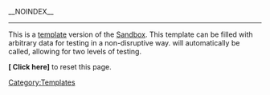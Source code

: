 {{Template Sandbox 2}}
<noinclude>
__NOINDEX__
----

This is a [[template]] version of the [[Sandbox]]. This template can be filled with arbitrary data for testing in a non-disruptive way. {{tl|{{PAGENAME}} 2}} will automatically be called, allowing for two levels of testing.

'''<span class="plainlinks">[{{fullurl:{{FULLPAGENAME}}|oldid=61313&action=edit&summary=Reset&minor=yes}} Click here]</span>''' to reset this page.

[[Category:Templates]]
</noinclude>
